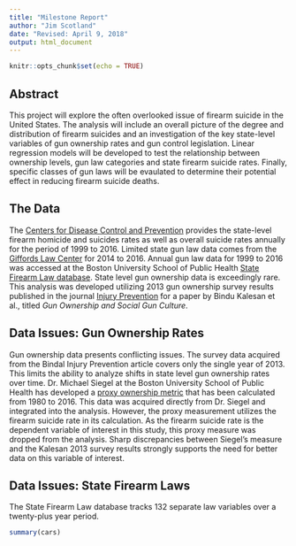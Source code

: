 ```yaml
---
title: "Milestone Report"
author: "Jim Scotland"
date: "Revised: April 9, 2018"
output: html_document
---
```


```r
knitr::opts_chunk$set(echo = TRUE)
```

## Abstract  

This project will explore the often overlooked issue of firearm suicide in the United States. The analysis will include an overall picture of the degree and distribution of firearm suicides and an investigation of the key state-level variables of gun ownership rates and gun control legislation. Linear regression models will be developed to test the relationship between ownership levels, gun law categories and state firearm suicide rates. Finally, specific classes of gun laws will be evaulated to determine their potential effect in reducing firearm suicide deaths.  

## The Data  

The [Centers for Disease Control and Prevention](https://wonder.cdc.gov/) provides the state-level firearm homicide and suicides rates as well as overall suicide rates annually for the period of 1999 to 2016. Limited state gun law data comes from the [Giffords Law Center](http://lawcenter.giffords.org/) for 2014 to 2016. Annual gun law data for 1999 to 2016 was accessed at the Boston University School of Public Health [State Firearm Law database](https://www.statefirearmlaws.org/index.html). State level gun ownership data is exceedingly rare. This analysis was developed utilizing 2013 gun ownership survey results published in the journal [Injury Prevention](http://injuryprevention.bmj.com/content/22/3/216) for a paper by Bindu Kalesan et al., titled _Gun Ownership and Social Gun Culture_.  

## Data Issues: Gun Ownership Rates 

Gun ownership data presents conflicting issues. The survey data acquired from the Bindal Injury Prevention article covers only the single year of 2013. This limits the ability to analyze shifts in state level gun ownership rates over time. Dr. Michael Siegel at the Boston University School of Public Health has developed a [proxy ownership metric](https://www.ncbi.nlm.nih.gov/pubmed/23956369) that has been calculated from 1980 to 2016. This data was acquired directly from Dr. Siegel and integrated into the analysis. However, the proxy measurement utilizes the firearm suicide rate in its calculation. As the firearm suicide rate is the dependent variable of interest in this study, this proxy measure was dropped from the analysis. Sharp discrepancies between Siegel's measure and the Kalesan 2013 survey results strongly supports the need for better data on this variable of interest.  

## Data Issues: State Firearm Laws  

The State Firearm Law database tracks 132 separate law variables over a twenty-plus year period. 




```r
summary(cars)
```

